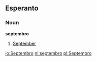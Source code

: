 ==Esperanto==
===Noun===
'''septembro'''

# [[September]]

[[io:Septembro]]
[[nl:septembro]]
[[pl:Septembro]]